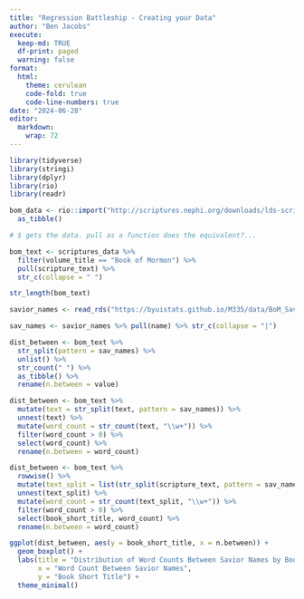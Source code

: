 ```yaml
---
title: "Regression Battleship - Creating your Data"
author: "Ben Jacobs"
execute:
  keep-md: TRUE
  df-print: paged
  warning: false
format:
  html:
    theme: cerulean
    code-fold: true
    code-line-numbers: true
date: "2024-06-28" 
editor: 
  markdown: 
    wrap: 72
---
```


```r
library(tidyverse)
library(stringi)
library(dplyr)
library(rio)
library(readr)
```


```r
bom_data <- rio::import("http://scriptures.nephi.org/downloads/lds-scriptures.csv.zip") %>%
  as_tibble()

# $ gets the data. pull as a function does the equivalent?...

bom_text <- scriptures_data %>%
  filter(volume_title == "Book of Mormon") %>%
  pull(scripture_text) %>%
  str_c(collapse = " ")
```

```r
str_length(bom_text)
```
```r
savior_names <- read_rds("https://byuistats.github.io/M335/data/BoM_SaviorNames.rds") %>% as_tibble()

sav_names <- savior_names %>% pull(name) %>% str_c(collapse = "|")

dist_between <- bom_text %>%
  str_split(pattern = sav_names) %>%
  unlist() %>%
  str_count(" ") %>%
  as_tibble() %>%
  rename(n.between = value)

```

```r
dist_between <- bom_text %>%
  mutate(text = str_split(text, pattern = sav_names)) %>%
  unnest(text) %>%
  mutate(word_count = str_count(text, "\\w+")) %>%
  filter(word_count > 0) %>%
  select(word_count) %>%
  rename(n.between = word_count)
```

```r
dist_between <- bom_text %>%
  rowwise() %>%
  mutate(text_split = list(str_split(scripture_text, pattern = sav_names)[[1]])) %>%
  unnest(text_split) %>%
  mutate(word_count = str_count(text_split, "\\w+")) %>%
  filter(word_count > 0) %>%
  select(book_short_title, word_count) %>%
  rename(n.between = word_count)
```


```r
ggplot(dist_between, aes(y = book_short_title, x = n.between)) +
  geom_boxplot() +
  labs(title = "Distribution of Word Counts Between Savior Names by Book in the Book of Mormon",
       x = "Word Count Between Savior Names",
       y = "Book Short Title") +
  theme_minimal()

```

